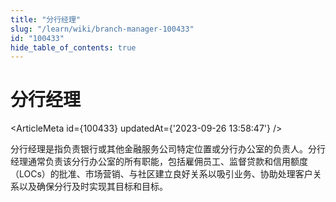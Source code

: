 ```yaml
---
title: "分行经理"
slug: "/learn/wiki/branch-manager-100433"
id: "100433"
hide_table_of_contents: true
---
```



# 分行经理

<ArticleMeta id={100433} updatedAt={'2023-09-26 13:58:47'} />
<div className='border-solid border-b border-t-0 my-4 border-[var(--ifm-color-gray-300)]' />

分行经理是指负责银行或其他金融服务公司特定位置或分行办公室的负责人。分行经理通常负责该分行办公室的所有职能，包括雇佣员工、监督贷款和信用额度（LOCs）的批准、市场营销、与社区建立良好关系以吸引业务、协助处理客户关系以及确保分行及时实现其目标和目标。
